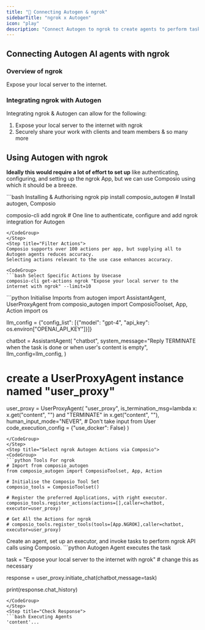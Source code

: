 ```yaml
---
title: "🚀 Connecting Autogen & ngrok"
sidebarTitle: "ngrok x Autogen"
icon: "play"
description: "Connect Autogen to ngrok to create agents to perform tasks using natural language"
---
```


## Connecting Autogen AI agents with ngrok

### Overview of ngrok

Expose your local server to the internet.

### Integrating ngrok with Autogen

Integrating ngrok & Autogen can allow for the following:

1. Expose your local server to the internet with ngrok
2. Securely share your work with clients and team members
& so many more

## Using Autogen with ngrok

<Steps>
<Step title="Setting Up the Environment">

**Ideally this would require a lot of effort to set up** like authenticating, configuring, and setting up the ngrok App, but we can use Composio using which it should be a breeze.

<CodeGroup>
```bash Installing & Authorising ngrok
pip install composio_autogen # Install autogen, Composio 

composio-cli add ngrok # One line to authenticate, configure and add ngrok integration for Autogen
```
</CodeGroup>
</Step>
<Step title="Filter Actions">
Composio supports over 100 actions per app, but supplying all to Autogen agents reduces accuracy.
Selecting actions relevant to the use case enhances accuracy.

<CodeGroup>
```bash Select Specific Actions by Usecase
composio-cli get-actions ngrok "Expose your local server to the internet with ngrok" --limit=10
```
</CodeGroup>

</Step>
<Step title="Import Base Packages">

<CodeGroup>
```python Initialise Imports
from autogen import AssistantAgent, UserProxyAgent
from composio_autogen import ComposioToolset, App, Action
import os

llm_config = {"config_list": [{"model": "gpt-4", "api_key": os.environ["OPENAI_API_KEY"]}]}

chatbot = AssistantAgent(
    "chatbot",
    system_message="Reply TERMINATE when the task is done or when user's content is empty",
    llm_config=llm_config,
)

# create a UserProxyAgent instance named "user_proxy"
user_proxy = UserProxyAgent(
    "user_proxy",
    is_termination_msg=lambda x: x.get("content", "") and "TERMINATE" in x.get("content", ""),
    human_input_mode="NEVER", # Don't take input from User
    code_execution_config = {"use_docker": False}
)
```
</CodeGroup>
</Step>
<Step title="Select ngrok Autogen Actions via Composio">
<CodeGroup>
```python Tools For ngrok
# Import from composio_autogen
from composio_autogen import ComposioToolset, App, Action

# Initialise the Composio Tool Set
composio_tools = ComposioToolset()

# Register the preferred Applications, with right executor. 
composio_tools.register_actions(actions=[],caller=chatbot, executor=user_proxy)

# Get All the Actions for ngrok
# composio_tools.register_tools(tools=[App.NGROK],caller=chatbot, executor=user_proxy) 
```
</CodeGroup>
</Step>
<Step title="Execute the Agent">
Create an agent, set up an executor, and invoke tasks to perform ngrok API calls using Composio. 
<CodeGroup>
```python Autogen Agent executes the task

task = "Expose your local server to the internet with ngrok" # change this as necessary

response = user_proxy.initiate_chat(chatbot,message=task)

print(response.chat_history)
```
</CodeGroup>
</Step>
<Step title="Check Response">
```bash Executing Agents
'content'...
```
</Step>
</Steps>
